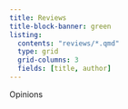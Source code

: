 ```yaml
---
title: Reviews
title-block-banner: green
listing: 
  contents: "reviews/*.qmd"
  type: grid
  grid-columns: 3
  fields: [title, author]
---
```


Opinions
